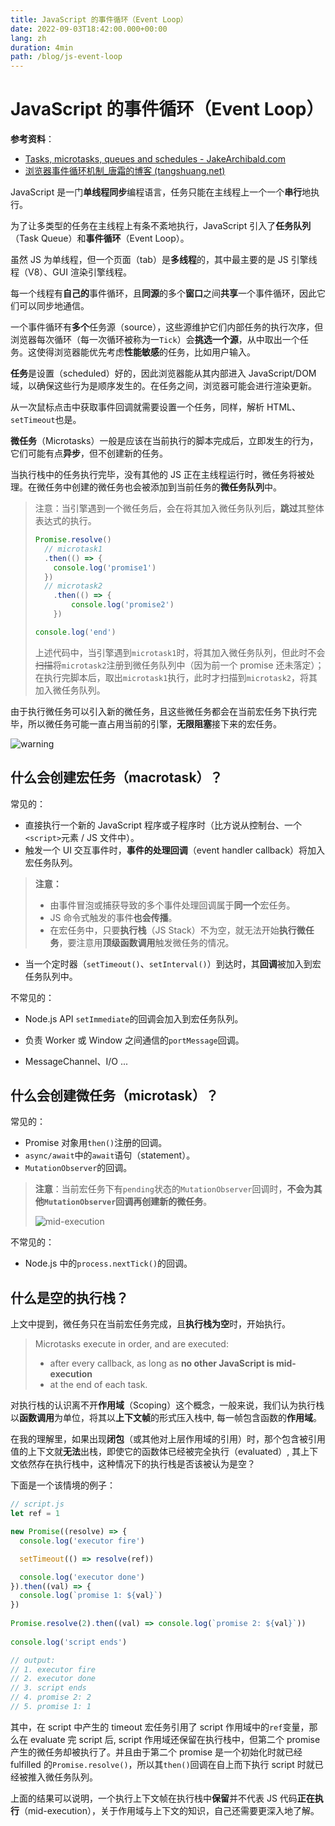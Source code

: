 ```yaml
---
title: JavaScript 的事件循环（Event Loop）
date: 2022-09-03T18:42:00.000+00:00
lang: zh
duration: 4min
path: /blog/js-event-loop
---
```


# JavaScript 的事件循环（Event Loop）

**参考资料**：
- [Tasks, microtasks, queues and schedules - JakeArchibald.com](https://jakearchibald.com/2015/tasks-microtasks-queues-and-schedules/?utm_source=html5weekly)
- [浏览器事件循环机制_唐霜的博客 (tangshuang.net)](https://www.tangshuang.net/7617.html)

JavaScript 是一门**单线程同步**编程语言，任务只能在主线程上一个一个**串行**地执行。

为了让多类型的任务在主线程上有条不紊地执行，JavaScript 引入了**任务队列**（Task Queue）和**事件循环**（Event Loop）。

虽然 JS 为单线程，但一个页面（tab）是**多线程**的，其中最主要的是 JS 引擎线程（V8）、GUI 渲染引擎线程。

每一个线程有**自己的**事件循环，且**同源**的多个**窗口**之间**共享**一个事件循环，因此它们可以同步地通信。

一个事件循环有**多个**任务源（source），这些源维护它们内部任务的执行次序，但浏览器每次循环（每一次循环被称为一`Tick`）会**挑选一个源**，从中取出一个任务。这使得浏览器能优先考虑**性能敏感**的任务，比如用户输入。

**任务**是设置（scheduled）好的，因此浏览器能从其内部进入 JavaScript/DOM 域，以确保这些行为是顺序发生的。在任务之间，浏览器可能会进行渲染更新。

从一次鼠标点击中获取事件回调就需要设置一个任务，同样，解析 HTML、`setTimeout`也是。

**微任务**（Microtasks）一般是应该在当前执行的脚本完成后，立即发生的行为，它们可能有点**异步**，但不创建新的任务。

当执行栈中的任务执行完毕，没有其他的 JS 正在主线程运行时，微任务将被处理。在微任务中创建的微任务也会被添加到当前任务的**微任务队列**中。

> 注意：当引擎遇到一个微任务后，会在将其加入微任务队列后，**跳过**其整体表达式的执行。
>
> ``` javascript
> Promise.resolve()
> 	// microtask1
> 	.then(() => {
>     console.log('promise1')
> 	})
> 	// microtask2
>     .then(() => {
>         console.log('promise2')
>     })
> 
> console.log('end')
> ```
>
> 上述代码中，当引擎遇到`microtask1`时，将其加入微任务队列，但此时不会<del>扫描</del>将`microtask2`注册到微任务队列中（因为前一个 promise 还未落定）；在执行完脚本后，取出`microtask1`执行，此时才扫描到`microtask2`，将其加入微任务队列。

由于执行微任务可以引入新的微任务，且这些微任务都会在当前宏任务下执行完毕，所以微任务可能一直占用当前的引擎，**无限阻塞**接下来的宏任务。

<img src="/images/js-event-loop/warning.png" alt="warning" rel="noreferrer" className="invertable" />

## 什么会创建宏任务（macrotask）？

常见的：

+ 直接执行一个新的 JavaScript 程序或子程序时（比方说从控制台、一个`<script>`元素 / JS 文件中）。
+ 触发一个 UI 交互事件时，**事件的处理回调**（event handler callback）将加入宏任务队列。

> **注意：**
>
> + 由事件冒泡或捕获导致的多个事件处理回调属于**同一个**宏任务。
> + JS 命令式触发的事件**也会传播**。
> + 在宏任务中，只要**执行栈**（JS Stack）不为空，就无法开始**执行微任务**，要注意用**顶级函数调用**触发微任务的情况。

+ 当一个定时器（`setTimeout()`、`setInterval()`）到达时，其**回调**被加入到宏任务队列中。

不常见的：

+ Node.js API `setImmediate`的回调会加入到宏任务队列。

+ 负责 Worker 或 Window 之间通信的`portMessage`回调。
+ MessageChannel、I/O ...

## 什么会创建微任务（microtask）？

常见的：

+ Promise 对象用`then()`注册的回调。
+ `async/await`中的`await`语句（statement）。
+ `MutationObserver`的回调。

> **注意**：当前宏任务下有`pending`状态的`MutationObserver`回调时，**不会为其他`MutationObserver`回调再创建新的微任务**。
>
> <img alt="mid-execution" rel="noreferrer" src="/images/js-event-loop/mid-execution.png" />

不常见的：

+ Node.js 中的`process.nextTick()`的回调。

## 什么是**空**的执行栈？

上文中提到，微任务只在当前宏任务完成，且**执行栈为空**时，开始执行。

> Microtasks execute in order, and are executed:
> + after every callback, as long as **no other JavaScript is mid-execution**
> + at the end of each task.

对执行栈的认识离不开**作用域**（Scoping）这个概念，一般来说，我们认为执行栈以**函数调用**为单位，将其以**上下文帧**的形式压入栈中,
每一帧包含函数的**作用域**。

在我的理解里，如果出现**闭包**（或其他对上层作用域的引用）时，那个包含被引用值的上下文就**无法**出栈，即使它的函数体已经被完全执行（evaluated）,
其上下文依然存在执行栈中，这种情况下的执行栈是否该被认为是空？

下面是一个该情境的例子：

``` js
// script.js
let ref = 1

new Promise((resolve) => {
  console.log('executor fire')

  setTimeout(() => resolve(ref))

  console.log('executor done')
}).then((val) => {
  console.log(`promise 1: ${val}`)
})
  
Promise.resolve(2).then((val) => console.log(`promise 2: ${val}`))
  
console.log('script ends')

// output:
// 1. executor fire
// 2. executor done
// 3. script ends
// 4. promise 2: 2
// 5. promise 1: 1
```

其中，在 script 中产生的 timeout 宏任务引用了 script 作用域中的`ref`变量，那么在 evaluate 完 script 后,
script 作用域还保留在执行栈中，但第二个 promise 产生的微任务却被执行了。并且由于第二个 promise 是一个初始化时就已经 fulfilled
的`Promise.resolve()`，所以其`then()`回调在自上而下执行 script 时就已经被推入微任务队列。

上面的结果可以说明，一个执行上下文帧在执行栈中**保留**并不代表 JS 代码**正在执行**（mid-execution），关于作用域与上下文的知识，自己还需要更深入地了解。
